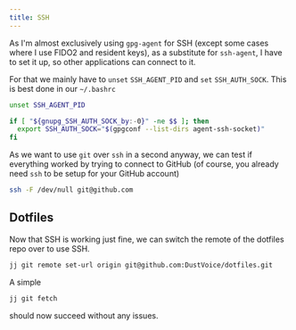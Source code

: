 ```yaml
---
title: SSH
---
```



As I'm almost exclusively using `gpg-agent` for SSH (except some cases where I use FIDO2 and resident keys),
as a substitute for `ssh-agent`, I have to set it up, so other applications can connect to it.

For that we mainly have to `unset` `SSH_AGENT_PID` and `set` `SSH_AUTH_SOCK`.
This is best done in our `~/.bashrc`

```sh title=~/.bashrc ins={1,3-5}
unset SSH_AGENT_PID

if [ "${gnupg_SSH_AUTH_SOCK_by:-0}" -ne $$ ]; then
  export SSH_AUTH_SOCK="$(gpgconf --list-dirs agent-ssh-socket)"
fi
```

<Aside type="tip">

As we want to use `git` over `ssh` in a second anyway, we can test if everything worked by trying to connect to GitHub
(of course, you already need `ssh` to be setup for your GitHub account)

```sh
ssh -F /dev/null git@github.com
```

</Aside>

## Dotfiles

Now that SSH is working just fine, we can switch the remote of the dotfiles repo over to use SSH.

```sh title=~/dotfiles
jj git remote set-url origin git@github.com:DustVoice/dotfiles.git
```

A simple

```sh
jj git fetch
```

should now succeed without any issues.
